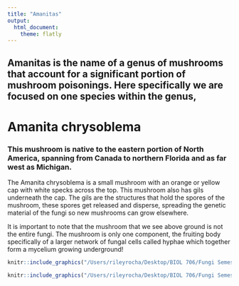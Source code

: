 ```yaml
---
title: "Amanitas"
output: 
  html_document: 
    theme: flatly
---
```


## Amanitas is the name of a genus of mushrooms that account for a significant portion of mushroom poisonings. Here specifically we are focused on one species within the genus, 


 
 
# Amanita chrysoblema



### This mushroom is native to the eastern portion of North America, spanning from Canada to northern Florida and as far west as Michigan.



The Amanita chrysoblema is a small mushroom with an orange or yellow cap with white specks across the top. This mushroom also has gils underneath the cap. The gils are the structures that hold the spores of the mushroom, these spores get released and disperse, spreading the genetic material of the fungi so new mushrooms can grow elsewhere. 




It is important to note that the mushroom that we see above ground is not the entire fungi. The mushroom is only one component, the fruiting body specifically of a larger network of fungal cells called hyphae which together form a mycelium growing underground!


```r
knitr::include_graphics("/Users/rileyrocha/Desktop/BIOL 706/Fungi Semester Project/amanita.jpg")
```

```r
knitr::include_graphics("/Users/rileyrocha/Desktop/BIOL 706/Fungi Semester Project/mushroom_mycelium.jpeg")
```